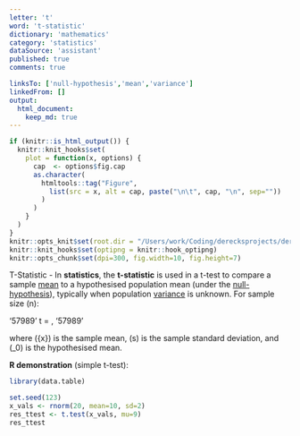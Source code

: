 ```yaml
---
letter: 't'
word: 't-statistic'
dictionary: 'mathematics'
category: 'statistics'
dataSource: 'assistant'
published: true
comments: true

linksTo: ['null-hypothesis','mean','variance']
linkedFrom: []
output:
  html_document:
    keep_md: true
---
```


```r
if (knitr::is_html_output()) {
  knitr::knit_hooks$set(
    plot = function(x, options) {
      cap  <- options$fig.cap
      as.character(
        htmltools::tag("Figure",
          list(src = x, alt = cap, paste("\n\t", cap, "\n", sep=""))
        )
      )
    }
  )
}
knitr::opts_knit$set(root.dir = "/Users/work/Coding/derecksprojects/derecksnotes.com-playground/derecksnotes.com/client/src/app/dictionaries/mathematics/definitions")
knitr::knit_hooks$set(optipng = knitr::hook_optipng)
knitr::opts_chunk$set(dpi=300, fig.width=10, fig.height=7)
```

<a id="t-statistic">T-Statistic</a> - In **statistics**, the **t-statistic** is used in a t-test to compare a sample [mean](#mean) to a hypothesised population mean (under the [null-hypothesis](#null-hypothesis)), typically when population [variance](#variance) is unknown. For sample size \(n\):

'57989'
t = \frac{\bar{x} - \mu_0}{s / \sqrt{n}},
'57989'

where \(\bar{x}\) is the sample mean, \(s\) is the sample standard deviation, and \(\mu_0\) is the hypothesised mean.

**R demonstration** (simple t-test):

```r
library(data.table)

set.seed(123)
x_vals <- rnorm(20, mean=10, sd=2)
res_ttest <- t.test(x_vals, mu=9)
res_ttest
```

